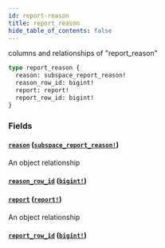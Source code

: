```yaml
---
id: report-reason
title: report_reason
hide_table_of_contents: false
---
```


columns and relationships of "report_reason"

```graphql
type report_reason {
  reason: subspace_report_reason!
  reason_row_id: bigint!
  report: report!
  report_row_id: bigint!
}
```

### Fields

#### [`reason`](#) ([`subspace_report_reason!`](/07-graphql/objects/subspace-report-reason))

An object relationship

#### [`reason_row_id`](#) ([`bigint!`](/07-graphql/scalars/bigint))

#### [`report`](#) ([`report!`](/07-graphql/objects/report))

An object relationship

#### [`report_row_id`](#) ([`bigint!`](/07-graphql/scalars/bigint))
